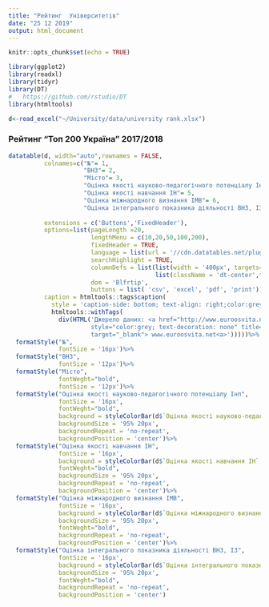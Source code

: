 ```yaml
---
title: "Рейтинг  Університетів"
date: "25 12 2019"
output: html_document
---
```


```r
knitr::opts_chunk$set(echo = TRUE)
```

```r
library(ggplot2)
library(readxl)
library(tidyr)
library(DT)
#	https://github.com/rstudio/DT
library(htmltools)

d<-read_excel("~/University/data/university rank.xlsx")

```

### Рейтинг "Топ 200 Україна" 2017/2018
```r
datatable(d, width="auto",rownames = FALSE,
          colnames=c("№"= 1,
                     "ВНЗ"= 2,
                     "Місто"= 3,
                     "Оцінка якості науково-педагогічного потенціалу Iнп"= 4,
                     "Оцінка якості навчання IН"= 5,
                     "Оцінка міжнародного визнання IМВ"= 6,
                     "Оцінка інтегрального показника діяльності ВНЗ, IЗ"= 7),
          
          extensions = c('Buttons','FixedHeader'),               
          options=list(pageLength =20,
                       lengthMenu = c(10,20,50,100,200),
                       fixedHeader = TRUE,                             
                       language = list(url = '//cdn.datatables.net/plug-ins/1.10.19/i18n/Ukrainian.json'),
                       searchHighlight = TRUE,
                       columnDefs = list(list(width = '400px', targets=1),
                                         list(className = 'dt-center',targets=0)),
                       dom = 'Blfrtip',
                       buttons = list( 'csv', 'excel', 'pdf', 'print')),
          caption = htmltools::tags$caption(
            style = 'caption-side: bottom; text-align: right;color:grey; ',
            htmltools::withTags(
              div(HTML('Джерело даних: <a href="http://www.euroosvita.net"
                       style="color:grey; text-decoration: none" title="www.euroosvita.net"
                       target="_blank"> www.euroosvita.net<a>')))))%>%
  formatStyle("№", 
              fontSize = '16px')%>%
  formatStyle("ВНЗ",
              fontSize = '12px')%>%
  formatStyle("Місто",
              fontWeght="bold",
              fontSize = '12px')%>%
  formatStyle("Оцінка якості науково-педагогічного потенціалу Iнп",
              fontSize = '16px',
              fontWeght="bold",
              background = styleColorBar(d$`Оцінка якості науково-педагогічного потенціалу Iнп`, "#97b5cf"),
              backgroundSize = '95% 20px',
              backgroundRepeat = 'no-repeat',
              backgroundPosition = 'center')%>%
  formatStyle("Оцінка якості навчання IН",
              fontSize = '16px',
              background = styleColorBar(d$`Оцінка якості навчання IН`, "#c3bba8"),
              fontWeght="bold",
              backgroundSize = '95% 20px',
              backgroundRepeat = 'no-repeat',
              backgroundPosition = 'center')%>%
  formatStyle("Оцінка міжнародного визнання IМВ",
              fontSize = '16px',
              background = styleColorBar(d$`Оцінка міжнародного визнання IМВ`, "#c7d4d9"),
              backgroundSize = '95% 20px',
              fontWeght="bold",
              backgroundRepeat = 'no-repeat',
              backgroundPosition = 'center')%>%
  formatStyle("Оцінка інтегрального показника діяльності ВНЗ, IЗ",
              fontSize = '16px',
              background = styleColorBar(d$`Оцінка інтегрального показника діяльності ВНЗ, IЗ`, "#c7d4b6"),
              backgroundSize = '95% 20px',
              fontWeght="bold",
              backgroundRepeat = 'no-repeat',
              backgroundPosition = 'center')
```

